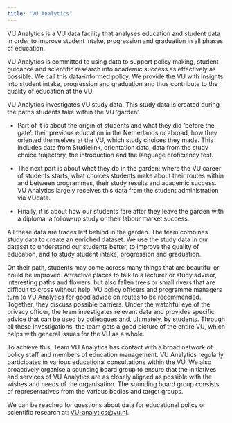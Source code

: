 ```yaml
---
title: "VU Analytics"
---
```


VU Analytics is a VU data facility that analyses
education and student data in order to improve student intake,
progression and graduation in all phases of education.

VU Analytics is committed to using data to
support policy making, student guidance and scientific research into
academic success as effectively as possible. We call this data-informed
policy. We provide the VU with insights into student intake, progression
and graduation and thus contribute to the quality of education at the
VU.

VU Analytics investigates VU study data. This study data is created during the paths students take within the VU 'garden'.

-   Part of it is about the origin of students and what they did
    'before the gate': their previous education in the Netherlands or
    abroad, how they oriented themselves at the VU, which study choices they
    made. This includes data from Studielink, orientation data, data from
    the study choice trajectory, the introduction and the language
    proficiency test.

-   The next part is about what they do in the garden: where the VU
    career of students starts, what choices students make about their routes
    within and between programmes, their study results and academic
    success. VU Analytics largely receives this data from the student
    administration via VUdata.

-   Finally, it is about how our students fare after they leave the
    garden with a diploma: a follow-up study or their labour market success.

All these data are traces left behind in the garden. The team
combines study data to create an enriched dataset. We use the study data
in our dataset to understand our students better, to improve the
quality of education, and to study student intake, progression and
graduation.

On their path, students may come across many things
that are beautiful or could be improved. Attractive places to talk to a
lecturer or study advisor, interesting paths and flowers, but also
fallen trees or small rivers that are difficult to cross without help.
VU policy officers and programme managers turn to VU Analytics for good
advice on routes to be recommended. Together, they discuss possible
barriers. Under the watchful eye of the privacy officer, the team
investigates relevant data and provides specific advice that can be used
by colleagues and, ultimately, by students. Through all these
investigations, the team gets a good picture of the entire VU, which
helps with general issues for the VU as a whole. 

To achieve this,
Team VU Analytics has contact with a broad network of policy staff and
members of education management. VU Analytics regularly participates in
various educational consultations within the VU. We also proactively
organise a sounding board group to ensure that the initiatives and
services of VU Analytics are as closely aligned as possible with the
wishes and needs of the organisation. The sounding board group consists
of representatives from the various bodies and target groups.

We can be reached for questions about data for educational policy or scientific research at: [VU-analytics\@vu.nl](mailto:VU-analytics@vu.nl).
